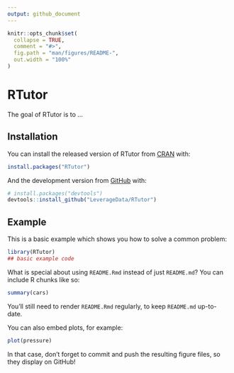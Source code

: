 ```yaml
---
output: github_document
---
```


<!-- README.md is generated from README.Rmd. Please edit that file -->

```r
knitr::opts_chunk$set(
  collapse = TRUE,
  comment = "#>",
  fig.path = "man/figures/README-",
  out.width = "100%"
)
```

# RTutor

<!-- badges: start -->
<!-- badges: end -->

The goal of RTutor is to ...

## Installation

You can install the released version of RTutor from [CRAN](https://CRAN.R-project.org) with:

``` r
install.packages("RTutor")
```

And the development version from [GitHub](https://github.com/) with:

``` r
# install.packages("devtools")
devtools::install_github("LeverageData/RTutor")
```
## Example

This is a basic example which shows you how to solve a common problem:

```r
library(RTutor)
## basic example code
```

What is special about using `README.Rmd` instead of just `README.md`? You can include R chunks like so:

```r
summary(cars)
```

You'll still need to render `README.Rmd` regularly, to keep `README.md` up-to-date.

You can also embed plots, for example:

```r
plot(pressure)
```

In that case, don't forget to commit and push the resulting figure files, so they display on GitHub!
